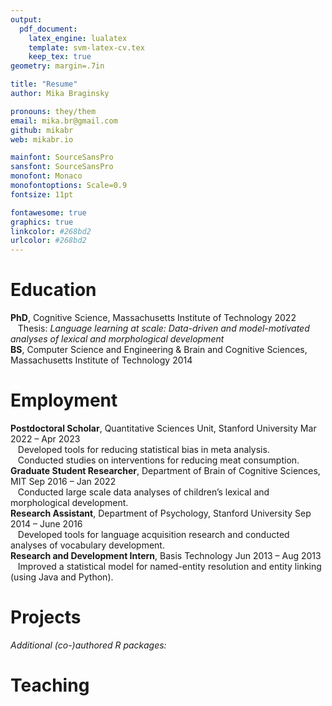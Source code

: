 ```yaml
---
output: 
  pdf_document:
    latex_engine: lualatex
    template: svm-latex-cv.tex
    keep_tex: true
geometry: margin=.7in

title: "Resume"
author: Mika Braginsky

pronouns: they/them
email: mika.br@gmail.com
github: mikabr
web: mikabr.io

mainfont: SourceSansPro
sansfont: SourceSansPro
monofont: Monaco
monofontoptions: Scale=0.9
fontsize: 11pt

fontawesome: true
graphics: true
linkcolor: #268bd2
urlcolor: #268bd2
---
```


# \faGraduationCap \hspace{1pt} Education

| **PhD**, Cognitive Science, Massachusetts Institute of Technology \hfill 2022
|    Thesis: _Language learning at scale: Data-driven and model-motivated analyses of lexical and morphological development_

| **BS**, Computer Science and Engineering \& Brain and Cognitive Sciences, Massachusetts Institute of Technology \hfill 2014


# \faLaptop \hspace{1pt} Employment

| **Postdoctoral Scholar**, Quantitative Sciences Unit, Stanford University \hfill Mar 2022 -- Apr 2023
|    Developed tools for reducing statistical bias in meta analysis.
|    Conducted studies on interventions for reducing meat consumption.

| **Graduate Student Researcher**, Department of Brain of Cognitive Sciences, MIT \hfill Sep 2016 -- Jan 2022
|    Conducted large scale data analyses of children's lexical and morphological development.

| **Research Assistant**, Department of Psychology, Stanford University \hfill Sep 2014 -- June 2016
|    Developed tools for language acquisition research and conducted analyses of vocabulary development.

| **Research and Development Intern**, Basis Technology \hfill Jun 2013 -- Aug 2013
|    Improved a statistical model for named-entity resolution and entity linking (using Java and Python).


# \faCube \hspace{1pt} Projects

\project{Metabias}{metabias.io}{(co-creator, primary maintainer)}{R packages for accounting for statistical biases in meta-analysis (\pinl{PublicationBias}, \pinl{phacking}, \pinl{multimetabias}).\\ Interactive apps for performing these analyses (using R, Shiny, Heroku, Docker, shinyapps.io).}

\project{Experimentology}{experimentology.io}{(co-author)}{Textbook (in progress) on experimental methods and open science (using R, bookdown, CSS).\\ Interactive tutorials on data manipulation and visualization (using R, learnr).}

\project{Wordbank}{wordbank.stanford.edu}{(co-creator, former primary maintainer, co-author)}{Open repository of language development data (using Python, Django, MySQL, AWS).\\ Interactive tools for data visualization (using Shiny).\\ R package for data access and manipulation (\pinl{wordbankr}).\\ Book of data-driven analyses of children's language learning (MIT Press, 2021). \hlink{wordbank-book.stanford.edu}}

\project{Wordful}{wordfulapp.com}{(co-creator and former maintainer)}{Smartphone app for tracking early vocabulary growth (using JavaScript, Angular, Python).}

<!-- \project{childes-db}{}{}{} -->
<!-- \project{Peekbank}{}{}{} -->
<!-- \project{MetaLab (co-creator, former primary maintainer)}{metalab.stanford.edu}{Mar 2015 -- May 2016}{Interactive visualizations for community-augmented meta-analysis (using Shiny).} -->

_Additional (co-)authored R packages:_
\begin{description}[leftmargin=!,labelwidth=\widthof{\plab{truncnormbayes}}]

  \item[\plab{jglmm}] Fitting and analyzing generalized linear mixed effects models in Julia. \hlink{github.com/mikabr/jglmm}

  \item[\plab{ggpirate}] Making more informative alternatives to bar plots. \hlink{github.com/mikabr/ggpirate}

  \item[\plab{rwebppl}] Interface to the WebPPL probabilistic programming language. \hlink{github.com/mhtess/rwebppl}

  \item[\plab{childesr}] Accessing childes-db, a database of child language corpora. \hlink{github.com/langcog/childesr}

%  \item[\plab{tidyboot}] Tidyverse-compatible bootstrapping. \hlink{github.com/langcog/tidyboot}

  \item[\plab{peekbankr}] Accessing peekbank, a database of developmental eye-tracking datasets. \hlink{github.com/langcog/peekbankr}

  \item[\plab{truncnormbayes}] Estimating moments for a truncated normal distribution using Stan. \hlink{github.com/leonkt/truncnormbayes}

\end{description}

# \faUsers \hspace{1pt} Teaching

\project{Teaching Assistant, Laboratory in Psycholinguistics, MIT}{web.mit.edu/psycholinglab/public}{(2018--2021)}{Developed and taught weekly hands-on labs on data analysis and visualization.\\Received four annual departmental awards for Excellence in Undergraduate Teaching (2019--2022).}
